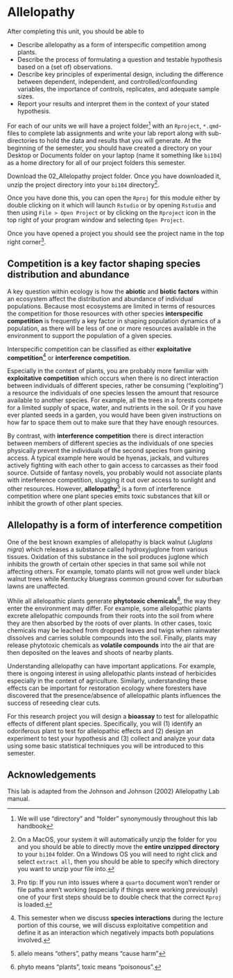 # Allelopathy {#sec-allelopathy}

After completing this unit, you should be able to

-   Describe allelopathy as a form of interspecific competition among plants.
-   Describe the process of formulating a question and testable hypothesis based on a (set of) observations.
-   Describe key principles of experimental design, including the difference between dependent, independent, and controlled/confounding variables, the importance of controls, replicates, and adequate sample sizes.
-   Report your results and interpret them in the context of your stated hypothesis.

For each of our units we will have a project folder[^b_allelopathy-1] with an `Rproject`, `*.qmd`-files to complete lab assignments and write your lab report along with sub-directories to hold the data and results that you will generate. At the beginning of the semester, you should have created a directory on your Desktop or Documents folder on your laptop (name it something like `bi104`) as a home directory for all of our project folders this semester.

[^b_allelopathy-1]: We will use "directory" and "folder" synonymously throughout this lab handbook

Download the 02_Allelopathy project folder. Once you have downloaded it, unzip the project directory into your `bi104` directory[^b_allelopathy-2].

[^b_allelopathy-2]: On a MacOS, your system it will automatically unzip the folder for you and you should be able to directly move the **entire unzipped directory** to your `bi104` folder. On a Windows OS you will need to right click and select `extract all`, then you should be able to specify which directory you want to unzip your file into.

Once you have done this, you can open the `Rproj` for this module either by double clicking on it which will launch `Rstudio` or by opening `Rstudio` and then using `File > Open Project` or by clicking on the `Rproject` icon in the top right of your program window and selecting `Open Project`.

Once you have opened a project you should see the project name in the top right corner[^b_allelopathy-3].

[^b_allelopathy-3]: Pro tip: If you run into issues where a `quarto` document won't render or file paths aren't working (especially if things were working previously) one of your first steps should be to double check that the correct `Rproj` is loaded.

## Competition is a key factor shaping species distribution and abundance {#sec-competition-is-a-key-factor-shaping-species-distribution-and-abundance}

A key question within ecology is how the **abiotic** and **biotic factors** within an ecosystem affect the distribution and abundance of individual populations. Because most ecosystems are limited in terms of resources the competition for those resources with other species **interspecific competition** is frequently a key factor in shaping population dynamics of a population, as there will be less of one or more resources available in the environment to support the population of a given species.

Interspecific competition can be classified as either **exploitative competition**[^b_allelopathy-4] or **interference competition**.

[^b_allelopathy-4]: This semester when we discuss **species interactions** during the lecture portion of this course, we will discuss exploitative competition and define it as an interaction which negatively impacts both populations involved.

Especially in the context of plants, you are probably more familiar with **exploitative competition** which occurs when there is no direct interaction between individuals of different species, rather be consuming ("exploiting") a resource the individuals of one species lessen the amount that resource available to another species. For example, all the trees in a forests compete for a limited supply of space, water, and nutrients in the soil. Or if you have ever planted seeds in a garden, you would have been given instructions on how far to space them out to make sure that they have enough resources.

By contrast, with **interference competition** there is direct interaction between members of different species as the individuals of one species physically prevent the individuals of the second species from gaining access. A typical example here would be hyenas, jackals, and vultures actively fighting with each other to gain access to carcasses as their food source. Outside of fantasy novels, you probably would not associate plants with interference competition, slugging it out over access to sunlight and other resources. However, **allelopathy**[^b_allelopathy-5] is a form of interference competition where one plant species emits toxic substances that kill or inhibit the growth of other plant species.

[^b_allelopathy-5]: allelo means "others", pathy means "cause harm"

## Allelopathy is a form of interference competition {#sec-allelopathy-is-a-form-of-interference-competition}

One of the best known examples of allelopathy is black walnut (*Juglans nigra*) which releases a substance called hydroxyjuglone from various tissues. Oxidation of this substance in the soil produces juglone which inhibits the growth of certain other species in that same soil while not affecting others. For example, tomato plants will not grow well under black walnut trees while Kentucky bluegrass common ground cover for suburban lawns are unaffected.

While all allelopathic plants generate **phytotoxic chemicals**[^b_allelopathy-6], the way they enter the environment may differ. For example, some allelopathic plants excrete allelopathic compounds from their roots into the soil from where they are then absorbed by the roots of over plants. In other cases, toxic chemicals may be leached from dropped leaves and twigs when rainwater dissolves and carries soluble compounds into the soil. Finally, plants may release phytotoxic chemicals as **volatile compounds** into the air that are then deposited on the leaves and shoots of nearby plants.

[^b_allelopathy-6]: phyto means "plants", toxic means "poisonous".

Understanding allelopathy can have important applications. For example, there is ongoing interest in using allelopathic plants instead of herbicides especially in the context of agriculture. Similarly, understanding these effects can be important for restoration ecology where foresters have discovered that the presence/absence of allelopathic plants influences the success of reseeding clear cuts.

For this research project you will design a **bioassay** to test for allelopathic effects of different plant species. Specifically, you will (1) identify an odoriferous plant to test for allelopathic effects and (2) design an experiment to test your hypothesis and (3) collect and analyze your data using some basic statistical techniques you will be introduced to this semester.

## Acknowledgements

This lab is adapted from the Johnson and Johnson (2002) Allelopathy Lab manual.
